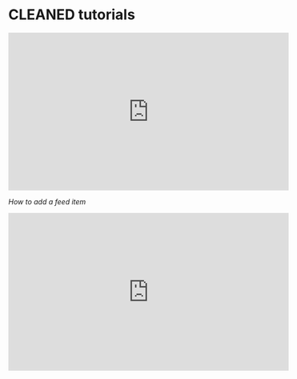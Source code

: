 # CLEANED tutorials {-}

<iframe width="560" height="315" src="https://www.youtube.com/embed/kHh-yYPg5fw" frameborder="0" allow="accelerometer; autoplay; encrypted-media; gyroscope; picture-in-picture" allowfullscreen></iframe>

*How to add a feed item*

<iframe width="560" height="315" src="https://www.youtube.com/embed/y0adfPaGzeg" frameborder="0" allow="accelerometer; autoplay; encrypted-media; gyroscope; picture-in-picture" allowfullscreen></iframe>